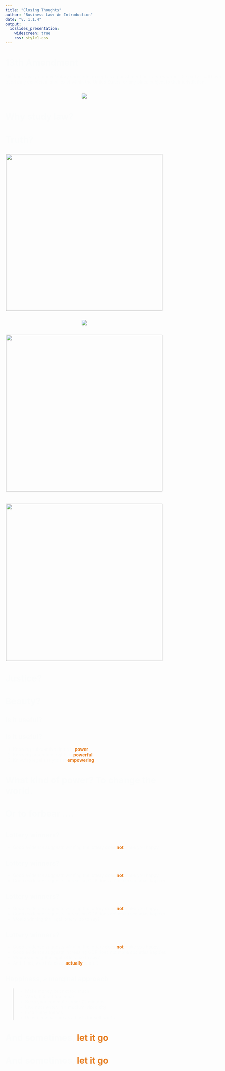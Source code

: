 ```yaml
---
title: "Closing Thoughts"
author: "Business Law: An Introduction"
date: "v. 1.1.4"
output: 
  ioslides_presentation:
    widescreen: true
    css: style1.css
---
```



<!-- Overall style -->

<!-- Text color -->
<style type="text/css">
body p  {
  color: #FBFCFC;
  width: 700px;
}
body ul {
  color: #FBFCFC;
   width: 700px;
}
body ol {
  color: #FBFCFC;
   width: 700px;
}
body h2 {
  color: #FBFCFC;
}
body h1 {
  color: #FBFCFC;
}
body em {
	color:#E67E22;
	font-style: normal;
	font-weight: bold;
}
</style>

<!-- Background images -->
<!-- concrete.jpg mountains.jpg skyline.jpg roadmap.jpg parrot.jpg blackdunes.png-->
<!-- If you use parrots, specify this under body p in the css notes:   width: 750px; -->
<!-- {data-background=skyline.jpg data-background-size=cover} -->
<!-- <div class="footer"><center>Footer text</center></div> -->

# {data-background=Verdun.jpeg data-background-size=cover}

<!-- You can tell where WW1 was fought due to the scars in the landscape -->

<!-- I've never suffered a horrific injury, but life happens. Like the scar on my nose from chickenpox when I was young, life leaves its marks -->

<!-- Sometimes actions allowed by the law have left horrific scars, both literal -->

# {data-background=gordon.jpg data-background-size=cover}

<!-- And figurative  -->

# 13th Amendment

Neither slavery nor involuntary servitude, except as a punishment for crime whereof the party shall have been duly convicted, shall exist within the United States, or any place subject to their jurisdiction.

<!-- We have the 13th, 14th, and 15th Amendment as scars from the civil war-- evidence the law fixed the wound of slavery, in part -->

## {data-background=blackdunes.png data-background-size=cover}
<center><img src="Little-Rock-TIME-1957.jpg"></center>


<!-- And then we have Brown v. Board of Education, which meant the wound hadn't fully healed, and many would stay still hasn't fully healed -->

<!-- The cases we study, the statutes and constitutional provisions, are the scars on the landscape of our struggle with ourselves. That is the law. If men were angels, none of this class would exist. Because we wrestle with each other, with right and wrong, we generate law. The common law represents the combined outcome of many wrestling matches, the Constitution represents the outcome of another immense conflict, both ideaologically and physically. And so on. The Reconstruction Amendmnents another, and so on, and so on, up through cases on gun rights, gay marriage, and so on.-->

# Why study law?
<!-- If law, in a sense, is an ugly scar on the history of society, why study it? -->

# Truth?

<!-- If not, perhaps a record of us struggling with truth -->

## {data-background=blackdunes.png data-background-size=cover}
<center><img src="Gerichtlicher_Zweikampf.jpg" height="500px">
</center>

## {data-background=blackdunes.png data-background-size=cover}
<center><img src="Water-ordeal.jpg">
</center>

## {data-background=blackdunes.png data-background-size=cover}
<center><img src="Engraving_for_the_Malefactor's_Register_the_punishment_formerly_inflicted_on_those_who_refused_pleading_to_an_indictment.jpg"  height="500px"></center>


# {data-background=The_Jury_by_John_Morgan.jpg data-background-size=cover}


#
<center><img src="dissent.jpg" height="500px">
</center>

# Justice?

<!-- What, 200 years from now, will we look back on like trial by combat? -->

# Beauty?
<!-- Like a class on opera, or classical art -->

<!-- No, but we do talk about how to preserce and use beauty, through copyright law -->

<!-- But then, law does provide milestones and marks the beauty in our lives. A marriage license, a birth certificate,  -->

<!-- I'm tempted to joke about a jury duty summons -->

## Is it useful? {data-background=blackdunes.png data-background-size=cover}

## Is it useful? {data-background=blackdunes.png data-background-size=cover}

1. Knowing substantive rights is <em>power</em>
2. Knowing procedural rights is <em>powerful</em>
3. Knowing legal analytics is <em>empowering</em>

# What kind of power? To change the world. 

<!-- Sometimes you should use the law. Right wrongs. Get your security deposit back. Defend your intellectual property. -->

# Or to forbear .... {data-background=blackdunes.png data-background-size=cover}

# {data-background=sharon-mccutcheon-rItGZ4vquWk-unsplash.jpg data-background-size=cover}

## Lottery winners? {data-background=blackdunes.png data-background-size=cover}

- Good evidence suggests winning the lottery does <em>not</em> make you happy.

## Lottery winners? {data-background=blackdunes.png data-background-size=cover}

- Good evidence suggests winning the lottery does <em>not</em> make you happy.
- Good evidence suggests increasing GDP does not make societies happier.

## Lottery winners? {data-background=blackdunes.png data-background-size=cover}

- Good evidence suggests winning the lottery does <em>not</em> make you happy.
- Good evidence suggests increasing GDP does not make societies happier.
- Would winning the legal lottery, so to say? 

## Lottery winners? {data-background=blackdunes.png data-background-size=cover}

- Good evidence suggests winning the lottery does <em>not</em> make you happy.
- Good evidence suggests increasing GDP does not make societies happier.
- Would winning the legal lottery, so to say? 
- And if not, was this class <em>actually</em> useful?

## Happiness, a marginal approach {data-background=blackdunes.png data-background-size=cover}

>- Make money, but not too much
>- Work, but not too much
>- Keep your commute under 22 minutes
>- Live near water, in a medium-sized city
>- Find funny friends
>- Reject comparison as a basis for self-worth

# And sometimes, <em>let it go</em>

# {data-background=travis.jpg data-background-size=cover}

# And sometimes, <em>let it go</em>

<!-- Sometimes, suing someone isn't going to heal you. Sometimes you'll be happier by just ignoring everything I've taught you. Law is a power tool, and sometimes it's best left alone. -->
















